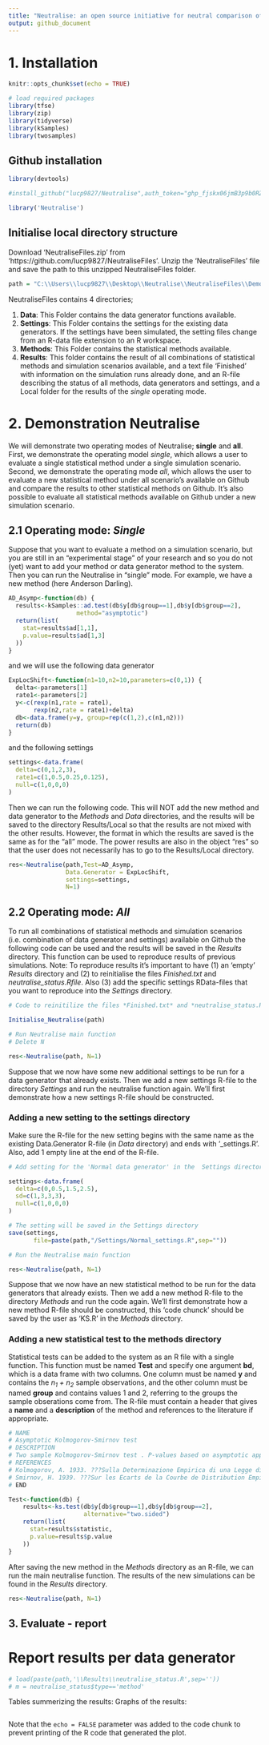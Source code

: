 ```yaml
---
title: "Neutralise: an open source initiative for neutral comparison of two-sample tests"
output: github_document
---
```


# 1. Installation 
```r
knitr::opts_chunk$set(echo = TRUE)

# load required packages
library(tfse)
library(zip)
library(tidyverse)
library(kSamples)
library(twosamples)
```

## Github installation 

```r
library(devtools)

#install_github("lucp9827/Neutralise",auth_token="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",force=TRUE)

library('Neutralise')
```

## Initialise local directory structure

Download 'NeutraliseFiles.zip' from 'https://github.com/lucp9827/NeutraliseFiles'. 
Unzip the 'NeutraliseFiles' file and save the path to this unzipped NeutraliseFiles folder.

```r
path = "C:\\Users\\lucp9827\\Desktop\\Neutralise\\NeutraliseFiles\\Demo4"
```


NeutraliseFiles contains 4 directories; 

1. **Data**: This Folder contains the data generator functions available.
2. **Settings**: This Folder contains the settings for the existing data generators. If the settings have been simulated, the setting files change from an R-data file extension to an R workspace.
3. **Methods**: This Folder contains the statistical methods available.
4. **Results**: This folder contains the result of all combinations of statistical methods and simulation scenarios available, and a text file 'Finished' with information on the simulation runs already done, and an R-file describing the status of all methods, data generators and settings, and a Local folder for the results of the *single* operating mode.


# 2. Demonstration Neutralise

We will demonstrate two operating modes of Neutralise; **single** and **all**. First, we demonstrate the operating model *single*, which allows a user to evaluate a single statistical method under a single simulation scenario. Second, we demonstrate the operating mode *all*, which allows the user to evaluate a new statistical method under all scenario's available on Github and compare the results to other statistical methods on Github. It's also possible to evaluate all statistical methods available on Github under a new simulation scenario. 

## 2.1 Operating mode: *Single*

Suppose that you want to evaluate a method on a simulation scenario, but you are still in an "experimental stage" of your research and so you do not (yet) want to add your method or data generator method to the system. Then you can run the Neutralise in "single" mode.
For example, we have a new method (here Anderson Darling). 

```r
AD_Asymp<-function(db) {
  results<-kSamples::ad.test(db$y[db$group==1],db$y[db$group==2],
                   method="asymptotic")
  return(list(
    stat=results$ad[1,1],
    p.value=results$ad[1,3]
  ))
}
```

and we will use the following data generator

```r
ExpLocShift<-function(n1=10,n2=10,parameters=c(0,1)) {
  delta<-parameters[1]
  rate1<-parameters[2]
  y<-c(rexp(n1,rate = rate1),
       rexp(n2,rate = rate1)+delta)
  db<-data.frame(y=y, group=rep(c(1,2),c(n1,n2)))
  return(db)
}
```

and the following settings

```r

settings<-data.frame(
  delta=c(0,1,2,3),
  rate1=c(1,0.5,0.25,0.125),
  null=c(1,0,0,0)
)
```

Then we can run the following code. This will NOT add the new method and data generator to the *Methods* and *Data* directories, and the results will be saved to the directory Results/Local so that the results are not mixed with the other results. However, the format in which the results are saved is the same as for the "all" mode. The power results are also in the object "res" so that the user does not necessarily has to go to the Results/Local directory. 


```r
res<-Neutralise(path,Test=AD_Asymp,
                Data.Generator = ExpLocShift,
                settings=settings,
                N=1)
```


## 2.2 Operating mode: *All*

To run all combinations of statistical methods and simulation scenarios (i.e. combination of data generator and settings) available on Github the following code can be used and the results will be saved in the *Results* directory. This function can be used to reproduce results of previous simulations.
Note: To reproduce results it's important to have (1) an 'empty' *Results* directory and (2) to reinitialise the files *Finished.txt* and *neutralise_status.Rfile*. Also (3) add the specific settings RData-files that you want to reproduce into the *Settings* directory. 


```r

# Code to reinitilize the files *Finished.txt* and *neutralise_status.Rfile (dont run if you don't want to reproduce results)

Initialise_Neutralise(path)

# Run Neutralise main function 
# Delete N 

res<-Neutralise(path, N=1)
```


Suppose that we now have some new additional settings to be run for a data generator that already exists. Then we add a new settings R-file to the      directory *Settings* and run the neutralise function again. We'll first demonstrate how a new settings R-file should be constructed.

### Adding a new setting to the settings directory

Make sure the R-file for the new setting begins with the same name as the existing Data.Generator R-file (in *Data* directory) and ends with '_settings.R'. Also, add 1 empty line at the end of the R-file.


```r

# Add setting for the 'Normal data generator' in the  Settings directory

settings<-data.frame(
  delta=c(0,0.5,1.5,2.5),
  sd=c(1,3,3,3),
  null=c(1,0,0,0)
)

# The setting will be saved in the Settings directory
save(settings,
       file=paste(path,"/Settings/Normal_settings.R",sep=""))

# Run the Neutralise main function

res<-Neutralise(path, N=1)
```

Suppose that we now have an new statistical method to be run for the data generators that already exists. Then we add a new method R-file to the directory *Methods* and run the code again.
We'll first demonstrate how a new method R-file should be constructed, this 'code chunck' should be saved by the user as 'KS.R' in the *Methods* directory.

### Adding a new statistical test to the methods directory

Statistical tests can be added to the system as an R file with a single function. This function must be named **Test** and specify one argument **bd**, which is a data frame with two columns. One column must be named **y** and contains the *n~1~ + n~2~* sample observations, and the other column must be named **group** and contains values 1 and 2, referring to the groups the sample obserations come from. 
The R-file must contain a header that gives a **name** and a **description** of the method and references to the literature if appropriate. 
 
```r
# NAME
# Asymptotic Kolmogorov-Smirnov test
# DESCRIPTION
# Two sample Kolmogorov-Smirnov test . P-values based on asymptotic approximation
# REFERENCES
# Kolmogorov, A. 1933. ???Sulla Determinazione Empirica di una Legge di Distributione???. Giornale dell'Istituto Italiano degli Attuari, 4: 1???11.
# Smirnov, H. 1939. ???Sur les Ecarts de la Courbe de Distribution Empirique???. Recueil MathematiqueMatematiceskii Sbornik), : 3???26. N.S. 6
# END

Test<-function(db) {
    results<-ks.test(db$y[db$group==1],db$y[db$group==2],
                     alternative="two.sided")
    return(list(
      stat=results$statistic,
      p.value=results$p.value
    ))
}
```


After saving the new method in the *Methods* directory as an R-file, we can run the main neutralise function. The results of the new simulations can be found in the *Results* directory.

```r
res<-Neutralise(path, N=1)
```


## 3. Evaluate - report


# Report results per data generator

```r
# load(paste(path,'\\Results\\neutralise_status.R',sep=''))
# m = neutralise_status$type=='method'
```

Tables summerizing the results:
Graphs of the results:

```r

```

Note that the `echo = FALSE` parameter was added to the code chunk to prevent printing of the R code that generated the plot.
